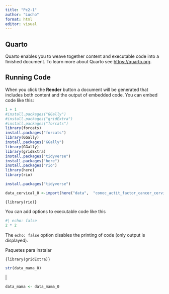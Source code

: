 ---
title: "Pc2-1"
author: "Lucho"
format: html
editor: visual
---

## Quarto

Quarto enables you to weave together content and executable code into a finished document. To learn more about Quarto see <https://quarto.org>.

## Running Code

When you click the **Render** button a document will be generated that includes both content and the output of embedded code. You can embed code like this:

```{r}
1 + 1
#install.packages("GGally")
#install.packages("gridExtra")
#install.packages("forcats")
library(forcats)
install.packages("forcats")
library(GGally)
install.packages("GGally")
library(GGally)
library(gridExtra)
install.packages("tidyverse")
install.packages("here")
install.packages("rio")
library(here)
library(rio)
```

```{r}
install.packages("tidyverse")

```

```{r}
data_cervical_0 <-import(here("data",  "conoc_actit_factor_cancer_cervical.csv"))
```

`{library(rio)}`

You can add options to executable code like this

```{r}
#| echo: false
2 * 2
```

The `echo: false` option disables the printing of code (only output is displayed).

Paquetes para instalar

`{library(gridExtra)}`

```{r}
str(data_mama_0)
```

\|

```{r}
data_mama <- data_mama_0
```
